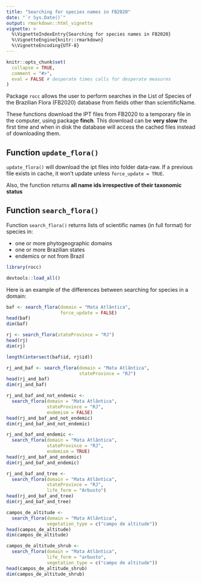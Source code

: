 ```yaml
---
title: "Searching for species names in FB2020"
date: "`r Sys.Date()`"
output: rmarkdown::html_vignette
vignette: >
  %\VignetteIndexEntry{Searching for species names in FB2020}
  %\VignetteEngine{knitr::rmarkdown}
  %\VignetteEncoding{UTF-8}
---
```


```r
knitr::opts_chunk$set(
  collapse = TRUE,
  comment = "#>", 
  eval = FALSE # desperate times calls for desperate measures
)
```

Package `rocc` allows the user to perform searches in the List of Species of the Brazilian Flora (FB2020) database from fields other than scientificName.

These functions download the IPT files from FB2020 to a temporary file in the computer, using package __finch__. This download can be __very slow__ the first
time and when in disk the database will access the cached files instead of downloading them.

## Function `update_flora()`

`update_flora()` will download the ipt files into folder data-raw. If a previous file exists in cache, it won't update unless `force_update = TRUE`.


Also, the function returns __all name ids irrespective of their taxonomic status__


## Function `search_flora()`

Function `search_flora()` returns lists of scientific names (in full format) for species in:

- one or more phytogeographic domains
- one or more Brazilian states
- endemics or not from Brazil

```r
library(rocc)
```

```r
devtools::load_all()
```

Here is an example of the differences between searching for species in a domain:

```r
baf <- search_flora(domain = "Mata Atlântica",
                    force_update = FALSE)
head(baf)
dim(baf)
```

```r
rj <- search_flora(stateProvince = "RJ")
head(rj)
dim(rj)
```

```r
length(intersect(baf$id, rj$id))
```

```r
rj_and_baf <- search_flora(domain = "Mata Atlântica",
                           stateProvince = "RJ")
head(rj_and_baf)
dim(rj_and_baf)
```


```r
rj_and_baf_and_not_endemic <-
  search_flora(domain = "Mata Atlântica",
               stateProvince = "RJ",
               endemism = FALSE)
head(rj_and_baf_and_not_endemic)
dim(rj_and_baf_and_not_endemic)
```

```r
rj_and_baf_and_endemic <-
  search_flora(domain = "Mata Atlântica",
               stateProvince = "RJ",
               endemism = TRUE)
head(rj_and_baf_and_endemic)
dim(rj_and_baf_and_endemic)
```

```r
rj_and_baf_and_tree <-
  search_flora(domain = "Mata Atlântica",
               stateProvince = "RJ",
               life_form = "Arbusto")
head(rj_and_baf_and_tree)
dim(rj_and_baf_and_tree)
```

```r
campos_de_altitude <-
  search_flora(domain = "Mata Atlântica",
               vegetation_type = c("campo de altitude"))
head(campos_de_altitude)
dim(campos_de_altitude)
```

```r
campos_de_altitude_shrub <-
  search_flora(domain = "Mata Atlântica",
               life_form = "arbusto",
               vegetation_type = c("campo de altitude"))
head(campos_de_altitude_shrub)
dim(campos_de_altitude_shrub)
```


